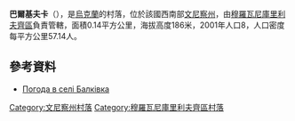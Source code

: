 {{coord|48|45|40|N|27|32|21|E|scale:30000|display=title}}

'''巴爾基夫卡'''（{{lang-uk|Балківка}}），是[[烏克蘭|烏克蘭]]的村落，位於該國西南部[[文尼察州|文尼察州]]，由[[穆羅瓦尼庫里利夫齊區|穆羅瓦尼庫里利夫齊區]]負責管轄，面積0.14平方公里，海拔高度186米，2001年人口8，人口密度每平方公里57.14人。

==參考資料==
* [http://weather.in.ua/ua/vinnickaja/608 Погода в селі Балківка] {{Wayback|url=http://weather.in.ua/ua/vinnickaja/608 |date=20111220072219 }}

[[Category:文尼察州村落|Category:文尼察州村落]]
[[Category:穆羅瓦尼庫里利夫齊區村落|Category:穆羅瓦尼庫里利夫齊區村落]]


{{Vinnytsia-geo-stub}}